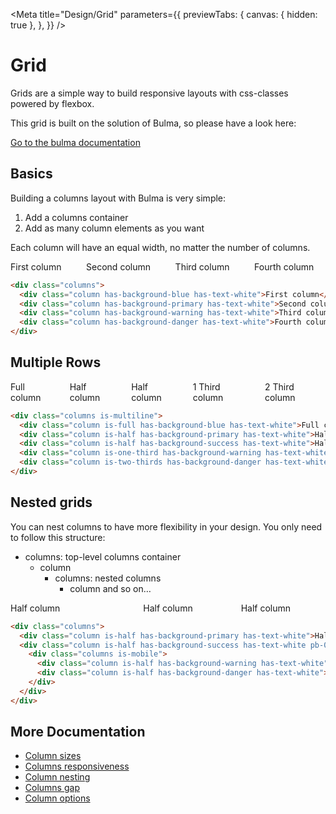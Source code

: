 
<Meta
  title="Design/Grid"
  parameters={{
    previewTabs: {
      canvas: { hidden: true },
    },
  }}
/>

# Grid

Grids are a simple way to build responsive layouts with css-classes powered by flexbox.

This grid is built on the solution of Bulma, so please have a look here:

[Go to the bulma documentation](http://bulma.io/documentation/columns/basics/)

## Basics

Building a columns layout with Bulma is very simple:

1. Add a columns container
2. Add as many column elements as you want

Each column will have an equal width, no matter the number of columns.

<Canvas withSource="none">
  <bal-doc-app>
    <div class="columns">
      <div class="column has-background-blue has-text-white">First column</div>
      <div class="column has-background-primary has-text-white">Second column</div>
      <div class="column has-background-warning has-text-white">Third column</div>
      <div class="column has-background-danger has-text-white">Fourth column</div>
    </div>
  </bal-doc-app>
</Canvas>

```html
<div class="columns">
  <div class="column has-background-blue has-text-white">First column</div>
  <div class="column has-background-primary has-text-white">Second column</div>
  <div class="column has-background-warning has-text-white">Third column</div>
  <div class="column has-background-danger has-text-white">Fourth column</div>
</div>
```

## Multiple Rows

<Canvas withSource="none">
  <bal-doc-app>
    <div class="columns is-multiline">
      <div class="column is-full has-background-blue has-text-white">Full column</div>
      <div class="column is-half has-background-primary has-text-white">Half column</div>
      <div class="column is-half has-background-success has-text-white">Half column</div>
      <div class="column is-one-third has-background-warning has-text-white">1 Third column</div>
      <div class="column is-two-thirds has-background-danger has-text-white">2 Third column</div>
    </div>
  </bal-doc-app>
</Canvas>

```html
<div class="columns is-multiline">
  <div class="column is-full has-background-blue has-text-white">Full column</div>
  <div class="column is-half has-background-primary has-text-white">Half column</div>
  <div class="column is-half has-background-success has-text-white">Half column</div>
  <div class="column is-one-third has-background-warning has-text-white">1 Third column</div>
  <div class="column is-two-thirds has-background-danger has-text-white">2 Third column</div>
</div>
```

## Nested grids

You can nest columns to have more flexibility in your design. You only need to follow this structure:

- columns: top-level columns container
  - column
    - columns: nested columns
      - column and so on…

<Canvas withSource="none">
  <bal-doc-app>
    <div class="columns">
      <div class="column is-half has-background-primary has-text-white">Half column</div>
      <div class="column is-half has-background-success has-text-white pb-0">
        <div class="columns is-mobile">
          <div class="column is-half has-background-warning has-text-white">Half column</div>
          <div class="column is-half has-background-danger has-text-white">Half column</div>
        </div>
      </div>
    </div>
  </bal-doc-app>
</Canvas>

```html
<div class="columns">
  <div class="column is-half has-background-primary has-text-white">Half column</div>
  <div class="column is-half has-background-success has-text-white pb-0">
    <div class="columns is-mobile">
      <div class="column is-half has-background-warning has-text-white">Half column</div>
      <div class="column is-half has-background-danger has-text-white">Half column</div>
    </div>
  </div>
</div>
```

## More Documentation

- [Column sizes](https://bulma.io/documentation/columns/sizes/)
- [Columns responsiveness](https://bulma.io/documentation/columns/responsiveness/)
- [Column nesting](https://bulma.io/documentation/columns/nesting/)
- [Columns gap](https://bulma.io/documentation/columns/gap/)
- [Column options](https://bulma.io/documentation/columns/options/)

<bal-doc-github link="D:/Baloise/projects/baloise-incubator/design-system/packages/components/src/stories/design/06-grid.stories.mdx"></bal-doc-github>
